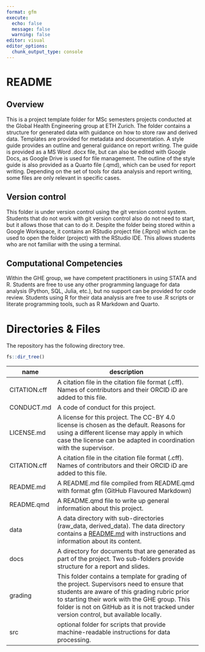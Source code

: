 ```yaml
---
format: gfm
execute:
  echo: false
  message: false
  warning: false
editor: visual
editor_options: 
  chunk_output_type: console
---
```


# README

## Overview

This is a project template folder for MSc semesters projects conducted at the Global Health Engineering group at ETH Zurich. The folder contains a structure for generated data with guidance on how to store raw and derived data. Templates are provided for metadata and documentation. A style guide provides an outline and general guidance on report writing. The guide is provided as a MS Word .docx file, but can also be edited with Google Docs, as Google Drive is used for file management. The outline of the style guide is also provided as a Quarto file (.qmd), which can be used for report writing. Depending on the set of tools for data analysis and report writing, some files are only relevant in specific cases.

## Version control

This folder is under version control using the git version control system. Students that do not work with git version control also do not need to start, but it allows those that can to do it. Despite the folder being stored within a Google Workspace, it contains an RStudio project file (.Rproj) which can be used to open the folder (project) with the RStudio IDE. This allows students who are not familiar with the using a terminal.

## Computational Competencies

Within the GHE group, we have competent practitioners in using STATA and R. Students are free to use any other programming language for data analysis (Python, SQL, Julia, etc.), but no support can be provided for code review. Students using R for their data analysis are free to use .R scripts or literate programming tools, such as R Markdown and Quarto.

# Directories & Files

The repository has the following directory tree.

```r
fs::dir_tree()
```

| name         | description                                                                                                                                                                                                                                                                            |
|--------------|----------------------------------------------------------------------------------------------------------------------------------------------------------------------------------------------------------------------------------------------------------------------------------------|
| CITATION.cff | A citation file in the citation file format (.cff). Names of contributors and their ORCID iD are added to this file.                                                                                                                                                                   |
| CONDUCT.md   | A code of conduct for this project.                                                                                                                                                                                                                                                    |
| LICENSE.md   | A license for this project. The CC-BY 4.0 license is chosen as the default. Reasons for using a different license may apply in which case the license can be adapted in coordination with the supervisor.                                                                              |
| CITATION.cff | A citation file in the citation file format (.cff). Names of contributors and their ORCID iD are added to this file.                                                                                                                                                                   |
| README.md    | A README.md file compiled from README.qmd with format gfm (GitHub Flavoured Markdown)                                                                                                                                                                                                  |
| README.qmd   | A README.qmd file to write up general information about this project.                                                                                                                                                                                                                  |
| data         | A data directory with sub-directories (raw_data, derived_data). The data directory contains a [README.md](https://github.com/Global-Health-Engineering/msc-thesis-template/tree/main/data "README file in data folder") with instructions and information about its content.           |
| docs         | A directory for documents that are generated as part of the project. Two sub-folders provide structure for a report and slides.                                                                                                                                                        |
| grading      | This folder contains a template for grading of the project. Supervisors need to ensure that students are aware of this grading rubric prior to starting their work with the GHE group. This folder is not on GitHub as it is not tracked under version control, but available locally. |
| src          | optional folder for scripts that provide machine-readable instructions for data processing.                                                                                                                                                                                            |

